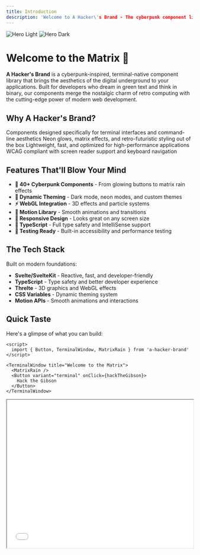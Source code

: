 ```yaml
---
title: Introduction
description: 'Welcome to A Hacker\'s Brand - The cyberpunk component library for the terminal age'
---
```


<img
  class="block dark:hidden"
  src="/images/hero-light.svg"
  alt="Hero Light"
/>
<img
  class="hidden dark:block"
  src="/images/hero-dark.svg"
  alt="Hero Dark"
/>

# Welcome to the Matrix 🚀

**A Hacker's Brand** is a cyberpunk-inspired, terminal-native component library that brings the aesthetics of the digital underground to your applications. Built for developers who dream in green text and think in binary, our components merge the nostalgic charm of retro computing with the cutting-edge power of modern web development.

## Why A Hacker's Brand?

<CardGroup cols={2}>
  <Card
    title="Terminal Native"
    icon="terminal"
    href="/quickstart"
  >
    Components designed specifically for terminal interfaces and command-line aesthetics
  </Card>
  <Card
    title="Cyberpunk Design"
    icon="robot"
    href="/themes"
  >
    Neon glows, matrix effects, and retro-futuristic styling out of the box
  </Card>
  <Card
    title="Performance First"
    icon="bolt"
    href="/utilities/motion"
  >
    Lightweight, fast, and optimized for high-performance applications
  </Card>
  <Card
    title="Fully Accessible"
    icon="universal-access"
    href="/utilities/accessibility"
  >
    WCAG compliant with screen reader support and keyboard navigation
  </Card>
</CardGroup>

## Features That'll Blow Your Mind

- **🎨 40+ Cyberpunk Components** - From glowing buttons to matrix rain effects
- **🌈 Dynamic Theming** - Dark mode, neon modes, and custom themes
- **⚡ WebGL Integration** - 3D effects and particle systems
- **🔧 Motion Library** - Smooth animations and transitions
- **📱 Responsive Design** - Looks great on any screen size
- **🎯 TypeScript** - Full type safety and IntelliSense support
- **🧪 Testing Ready** - Built-in accessibility and performance testing

## The Tech Stack

Built on modern foundations:
- **Svelte/SvelteKit** - Reactive, fast, and developer-friendly
- **TypeScript** - Type safety and better developer experience
- **Threlte** - 3D graphics and WebGL effects
- **CSS Variables** - Dynamic theming system
- **Motion APIs** - Smooth animations and interactions

## Quick Taste

Here's a glimpse of what you can build:

```svelte
<script>
  import { Button, TerminalWindow, MatrixRain } from 'a-hacker-brand'
</script>

<TerminalWindow title="Welcome to the Matrix">
  <MatrixRain />
  <Button variant="terminal" onClick={hackTheGibson}>
    Hack the Gibson
  </Button>
</TerminalWindow>
```

<iframe 
  src="/playground/terminal-demo" 
  width="100%" 
  height="400"
  class="border rounded-lg"
/>

## Ready to Jack In?

<CardGroup cols={2}>
  <Card
    title="Quick Start"
    icon="play"
    href="/quickstart"
  >
    Get up and running in 5 minutes
  </Card>
  <Card
    title="Browse Components"
    icon="grid"
    href="/components/button"
  >
    Explore our cyberpunk component collection
  </Card>
</CardGroup>

---

> *"The future is not some place we are going to, but one we are creating. The paths are not to be found, but made, and the activity of making them changes both the maker and the destination."* - John Schaar

Welcome to the future of component libraries. Welcome to **A Hacker's Brand**.

